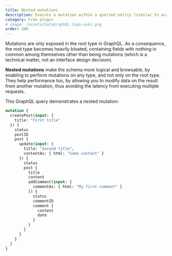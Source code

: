 ```yaml
---
title: Nested mutations
description: Execute a mutation within a queried entity (similar to accessing a field), and not only on the root type in the GraphQL query.
category: Free plugin
# image: /assets/GatoGraphQL-logo-suki.png
order: 200
---
```


Mutations are only exposed in the root type in GraphQL. As a consequence, the root type becomes heavily bloated, containing fields with nothing in common among themselves other than being mutations (which is a technical matter, not an interface design decision).

**Nested mutations** make the schema more logical and browsable, by enabling to perform mutations on any type, and not only on the root type. They help performance too, by allowing you to modify data on the result from another mutation, thus avoiding the latency from executing multiple requests.

This GraphQL query demonstrates a nested mutation:

```graphql
mutation {
  createPost(input: {
    title: "First title"
  }) {
    status
    postID
    post {
      update(input: {
        title: "Second title",
        contentAs: { html: "Some content" }
      }) {
        status
        post {
          title
          content
          addComment(input: {
            commentAs: { html: "My first comment" }
          }) {
            status
            commentID
            comment {
              content
              date
            }
          }
        }
      }
    }
  }
}
```
